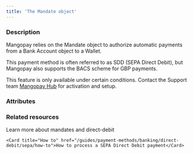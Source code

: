 ```yaml
---
title: 'The Mandate object'
---
```


  
### Description
Mangopay relies on the Mandate object to authorize automatic payments from a Bank Account object to a Wallet.   

This payment method is often referred to as SDD (SEPA Direct Debit), but Mangopay also supports the BACS scheme for GBP payments.  

This feature is only available under certain conditions. Contact the Support team <a href="https://hub.mangopay.com/" target="_blank">Mangopay Hub</a> for activation and setup.  

### Attributes  

<Scheme />  

<BankAccountId1 />  

<BankReference />  

<Culture6 />  

<DocumentURL />  

<ReturnURL />  

<RedirectURL />  

<Id />  

<CreationDate />  

<Status9 />  

<UserId />  

<ExecutionType1 />  

<Tag1 />  

<ResultCode />  

<ResultMessage />

### Related resources

<CardGroup cols={2}>
    <Card title="Guide" href="/guides/payment-methods/banking/direct-debit">Learn more about mandates and direct-debit</Card>
    
    <Card title="How to" href="/guides/payment-methods/banking/direct-debit/sepa/how-to">How to process a SEPA Direct Debit payment</Card>
</CardGroup>
